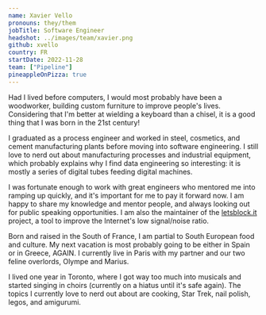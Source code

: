 ```yaml
---
name: Xavier Vello
pronouns: they/them
jobTitle: Software Engineer
headshot: ../images/team/xavier.png
github: xvello
country: FR
startDate: 2022-11-28
team: ["Pipeline"]
pineappleOnPizza: true
---
```


Had I lived before computers, I would most probably have been a woodworker, building custom furniture to improve people's lives. Considering that I'm better at wielding a keyboard than a chisel, it is a good thing that I was born in the 21st century!

I graduated as a process engineer and worked in steel, cosmetics, and cement manufacturing plants before moving into software engineering. I still love to nerd out about manufacturing processes and industrial equipment, which probably explains why I find data engineering so interesting: it is mostly a series of digital tubes feeding digital machines.

I was fortunate enough to work with great engineers who mentored me into ramping up quickly, and it's important for me to pay it forward now. I am happy to share my knowledge and mentor people, and always looking out for public speaking opportunities. I am also the maintainer of the [letsblock.it](https://letsblock.it/) project, a tool to improve the Internet's low signal/noise ratio.

Born and raised in the South of France, I am partial to South European food and culture. My next vacation is most probably going to be either in Spain or in Greece, AGAIN. I currently live in Paris with my partner and our two feline overlords, Olympe and Marius.

I lived one year in Toronto, where I got way too much into musicals and started singing in choirs (currently on a hiatus until it's safe again). The topics I currently love to nerd out about are cooking, Star Trek, nail polish, legos, and amigurumi.